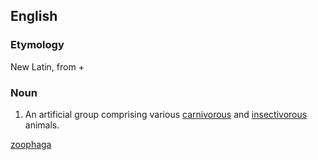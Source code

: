 {{also|zoophaga}}
==English==

===Etymology===
New Latin, from {{etyl|grc|en}} {{m|grc|ζῷον||animal}} + {{m|grc|φαγεῖν||to eat}}

===Noun===
{{en-noun|?}}

# {{lb|en|zoology}} An artificial group comprising various [[carnivorous]] and [[insectivorous]] animals.

[[Category:English terms spelled with Ö|zoophaga]]